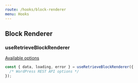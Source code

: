 ```yaml
---
route: /hooks/block-renderer
menu: Hooks
---
```


## Block Renderer

### useRetrieveBlockRenderer

[Available options](https://developer.wordpress.org/rest-api/reference/rendered-blocks/#retrieve-a-rendered-block)

```jsx
const { data, loading, error } = useRetrieveBlockRenderer({
  /* WordPress REST API options */
});
```
